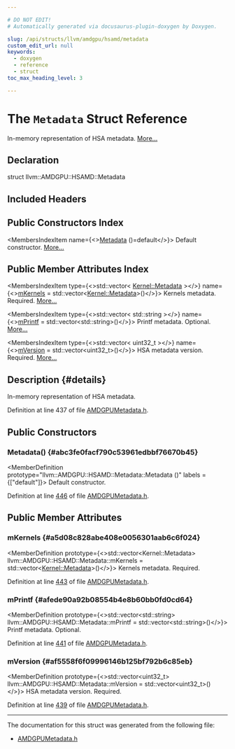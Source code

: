 ```yaml
---

# DO NOT EDIT!
# Automatically generated via docusaurus-plugin-doxygen by Doxygen.

slug: /api/structs/llvm/amdgpu/hsamd/metadata
custom_edit_url: null
keywords:
  - doxygen
  - reference
  - struct
toc_max_heading_level: 3

---
```





# The `Metadata` Struct Reference

<DoxygenPage pluginConfig={pluginConfig}>

In-memory representation of HSA metadata. <a href="#details">More...</a>

## Declaration

<CodeBlock>struct llvm::AMDGPU::HSAMD::Metadata</CodeBlock>

## Included Headers

<IncludesList>
<IncludesListItem
  filePath="llvm/Support/AMDGPUMetadata.h"
  permalink="/docs/api/files/include/include/llvm/include/llvm/support/amdgpumetadata-h"
  isLocal="true" />
</IncludesList>

## Public Constructors Index

<MembersIndex>

<MembersIndexItem
  name={<><a href="#abc3fe0facf790c53961edbbf76670b45">Metadata</a> ()=default</>}>
Default constructor. <a href="#abc3fe0facf790c53961edbbf76670b45">More...</a>
</MembersIndexItem>

</MembersIndex>

## Public Member Attributes Index

<MembersIndex>

<MembersIndexItem
  type={<>std::vector&lt; <a href="/docs/api/structs/llvm/amdgpu/hsamd/kernel/metadata">Kernel::Metadata</a> &gt;</>}
  name={<><a href="#a5d08c828abe408e0056301aab6c6f024">mKernels</a> = std::vector&lt;<a href="/docs/api/structs/llvm/amdgpu/hsamd/kernel/metadata">Kernel::Metadata</a>&gt;()</>}>
Kernels metadata. Required. <a href="#a5d08c828abe408e0056301aab6c6f024">More...</a>
</MembersIndexItem>

<MembersIndexItem
  type={<>std::vector&lt; std::string &gt;</>}
  name={<><a href="#afede90a92b08554b4e8b60bb0fd0cd64">mPrintf</a> = std::vector&lt;std::string&gt;()</>}>
Printf metadata. Optional. <a href="#afede90a92b08554b4e8b60bb0fd0cd64">More...</a>
</MembersIndexItem>

<MembersIndexItem
  type={<>std::vector&lt; uint32&#95;t &gt;</>}
  name={<><a href="#af5558f6f09996146b125bf792b6c85eb">mVersion</a> = std::vector&lt;uint32&#95;t&gt;()</>}>
HSA metadata version. Required. <a href="#af5558f6f09996146b125bf792b6c85eb">More...</a>
</MembersIndexItem>

</MembersIndex>

## Description {#details}

In-memory representation of HSA metadata.

Definition at line 437 of file <a href="/docs/api/files/include/include/llvm/include/llvm/support/amdgpumetadata-h">AMDGPUMetadata.h</a>.

<SectionDefinition>

## Public Constructors

### Metadata() {#abc3fe0facf790c53961edbbf76670b45}

<MemberDefinition
  prototype="llvm::AMDGPU::HSAMD::Metadata::Metadata ()"
  labels = {["default"]}>
Default constructor.

Definition at line <a href="/docs/api/files/include/include/llvm/include/llvm/support/amdgpumetadata-h/#l00446">446</a> of file <a href="/docs/api/files/include/include/llvm/include/llvm/support/amdgpumetadata-h">AMDGPUMetadata.h</a>.
</MemberDefinition>

</SectionDefinition>

<SectionDefinition>

## Public Member Attributes

### mKernels {#a5d08c828abe408e0056301aab6c6f024}

<MemberDefinition
  prototype={<>std::vector&lt;Kernel::Metadata&gt; llvm::AMDGPU::HSAMD::Metadata::mKernels = std::vector&lt;<a href="/docs/api/structs/llvm/amdgpu/hsamd/kernel/metadata">Kernel::Metadata</a>&gt;()</>}>
Kernels metadata. Required.

Definition at line <a href="/docs/api/files/include/include/llvm/include/llvm/support/amdgpumetadata-h/#l00443">443</a> of file <a href="/docs/api/files/include/include/llvm/include/llvm/support/amdgpumetadata-h">AMDGPUMetadata.h</a>.
</MemberDefinition>

### mPrintf {#afede90a92b08554b4e8b60bb0fd0cd64}

<MemberDefinition
  prototype={<>std::vector&lt;std::string&gt; llvm::AMDGPU::HSAMD::Metadata::mPrintf = std::vector&lt;std::string&gt;()</>}>
Printf metadata. Optional.

Definition at line <a href="/docs/api/files/include/include/llvm/include/llvm/support/amdgpumetadata-h/#l00441">441</a> of file <a href="/docs/api/files/include/include/llvm/include/llvm/support/amdgpumetadata-h">AMDGPUMetadata.h</a>.
</MemberDefinition>

### mVersion {#af5558f6f09996146b125bf792b6c85eb}

<MemberDefinition
  prototype={<>std::vector&lt;uint32&#95;t&gt; llvm::AMDGPU::HSAMD::Metadata::mVersion = std::vector&lt;uint32&#95;t&gt;()</>}>
HSA metadata version. Required.

Definition at line <a href="/docs/api/files/include/include/llvm/include/llvm/support/amdgpumetadata-h/#l00439">439</a> of file <a href="/docs/api/files/include/include/llvm/include/llvm/support/amdgpumetadata-h">AMDGPUMetadata.h</a>.
</MemberDefinition>

</SectionDefinition>

<hr/>

The documentation for this struct was generated from the following file:

<ul>
<li><a href="/docs/api/files/include/include/llvm/include/llvm/support/amdgpumetadata-h">AMDGPUMetadata.h</a></li>
</ul>

</DoxygenPage>
